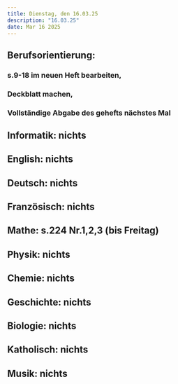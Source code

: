 ```yaml
---
title: Dienstag, den 16.03.25
description: "16.03.25"
date: Mar 16 2025
---
```

## Berufsorientierung: 
###    s.9-18 im neuen Heft bearbeiten,
###    Deckblatt machen, 
###    Vollständige Abgabe des gehefts nächstes Mal
## Informatik: nichts
## English: nichts
## Deutsch: nichts
## Französisch: nichts
## Mathe: s.224 Nr.1,2,3 (bis Freitag)
## Physik: nichts
## Chemie: nichts
## Geschichte: nichts
## Biologie: nichts
## Katholisch: nichts
## Musik: nichts